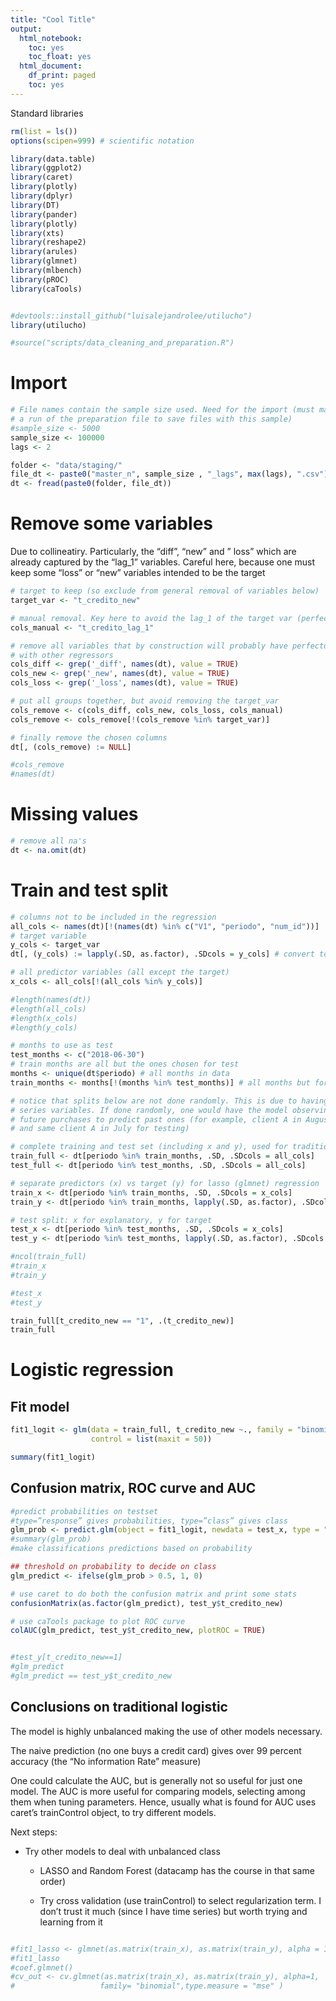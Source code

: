 ```yaml
---
title: "Cool Title"
output:
  html_notebook:
    toc: yes
    toc_float: yes
  html_document:
    df_print: paged
    toc: yes
---
```


Standard libraries
```r
rm(list = ls())
options(scipen=999) # scientific notation

library(data.table)
library(ggplot2)
library(caret)
library(plotly)
library(dplyr)
library(DT)
library(pander)
library(plotly)
library(xts)
library(reshape2)
library(arules)
library(glmnet)
library(mlbench)
library(pROC)
library(caTools)


#devtools::install_github("luisalejandrolee/utilucho")
library(utilucho)

#source("scripts/data_cleaning_and_preparation.R")

```

# Import

```r
# File names contain the sample size used. Need for the import (must match
# a run of the preparation file to save files with this sample)
#sample_size <- 5000
sample_size <- 100000
lags <- 2

folder <- "data/staging/"
file_dt <- paste0("master_n", sample_size , "_lags", max(lags), ".csv")
dt <- fread(paste0(folder, file_dt))

```
# Remove some variables
Due to collineatiry. Particularly, the "diff", "new" and " loss" which are already captured
by the "lag_1" variables. Careful here, because one must keep some "loss" or "new"
variables intended to be the target
```r
# target to keep (so exclude from general removal of variables below)
target_var <- "t_credito_new"

# manual removal. Key here to avoid the lag_1 of the target var (perfect collinearity)
cols_manual <- "t_credito_lag_1"

# remove all variables that by construction will probably have perfecto collinearity
# with other regressors
cols_diff <- grep('_diff', names(dt), value = TRUE)
cols_new <- grep('_new', names(dt), value = TRUE)
cols_loss <- grep('_loss', names(dt), value = TRUE)

# put all groups together, but avoid removing the target_var
cols_remove <- c(cols_diff, cols_new, cols_loss, cols_manual)
cols_remove <- cols_remove[!(cols_remove %in% target_var)]

# finally remove the chosen columns
dt[, (cols_remove) := NULL]

#cols_remove
#names(dt)
```


# Missing values

```r
# remove all na's
dt <- na.omit(dt)

```

# Train and test split

```r
# columns not to be included in the regression
all_cols <- names(dt)[!(names(dt) %in% c("V1", "periodo", "num_id"))]
# target variable
y_cols <- target_var
dt[, (y_cols) := lapply(.SD, as.factor), .SDcols = y_cols] # convert to factor

# all predictor variables (all except the target)
x_cols <- all_cols[!(all_cols %in% y_cols)]

#length(names(dt))
#length(all_cols)
#length(x_cols)
#length(y_cols)

# months to use as test
test_months <- c("2018-06-30")
# train months are all but the ones chosen for test
months <- unique(dt$periodo) # all months in data
train_months <- months[!(months %in% test_months)] # all months but for test

# notice that splits below are not done randomly. This is due to having time
# series variables. If done randomly, one would have the model observing data of
# future purchases to predict past ones (for example, client A in August for training,
# and same client A in July for testing)

# complete training and test set (including x and y), used for traditional logit regression
train_full <- dt[periodo %in% train_months, .SD, .SDcols = all_cols]
test_full <- dt[periodo %in% test_months, .SD, .SDcols = all_cols]

# separate predictors (x) vs target (y) for lasso (glmnet) regression
train_x <- dt[periodo %in% train_months, .SD, .SDcols = x_cols]
train_y <- dt[periodo %in% train_months, lapply(.SD, as.factor), .SDcols = y_cols]

# test split: x for explanatory, y for target
test_x <- dt[periodo %in% test_months, .SD, .SDcols = x_cols]
test_y <- dt[periodo %in% test_months, lapply(.SD, as.factor), .SDcols = y_cols]

#ncol(train_full)
#train_x
#train_y

#test_x
#test_y
```

```r
train_full[t_credito_new == "1", .(t_credito_new)]
train_full
```

# Logistic regression

## Fit model
```r

fit1_logit <- glm(data = train_full, t_credito_new ~., family = "binomial",
                  control = list(maxit = 50))

summary(fit1_logit)
```
## Confusion matrix, ROC curve and AUC
```r
#predict probabilities on testset
#type=”response” gives probabilities, type=”class” gives class
glm_prob <- predict.glm(object = fit1_logit, newdata = test_x, type = "response")
#summary(glm_prob)
#make classifications predictions based on probability

## threshold on probability to decide on class
glm_predict <- ifelse(glm_prob > 0.5, 1, 0)

# use caret to do both the confusion matrix and print some stats
confusionMatrix(as.factor(glm_predict), test_y$t_credito_new)

# use caTools package to plot ROC curve
colAUC(glm_predict, test_y$t_credito_new, plotROC = TRUE)


#test_y[t_credito_new==1]
#glm_predict
#glm_predict == test_y$t_credito_new
```
## Conclusions on traditional logistic

The model is highly unbalanced making the use of other models necessary.

The naive prediction (no one buys a credit card) gives over 99 percent accuracy 
(the "No information Rate" measure)

One could calculate the AUC, but is generally not so useful for just one model. The
AUC is more useful for comparing models, selecting among them when tuning parameters.
Hence, usually what is found for AUC uses caret's trainControl object, to try different
models.

Next steps:

* Try other models to deal with unbalanced class
  * LASSO and Random Forest (datacamp has the course in that same order)
  
  * Try cross validation (use trainControl) to select regularization term.
  I don't trust it much (since I have time series) but worth trying and learning from it
```r

```

```r
#fit1_lasso <- glmnet(as.matrix(train_x), as.matrix(train_y), alpha = 1)
#fit1_lasso
#coef.glmnet()
#cv_out <- cv.glmnet(as.matrix(train_x), as.matrix(train_y), alpha=1,
#                   family= "binomial",type.measure = "mse" )
```


```r

```


